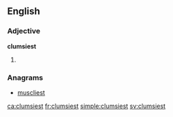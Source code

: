 ==English==

===Adjective===
'''clumsiest'''

# {{en-superlative of|clumsy}}

===Anagrams===
* [[muscliest#English|muscliest]]

[[ca:clumsiest]]
[[fr:clumsiest]]
[[simple:clumsiest]]
[[sv:clumsiest]]